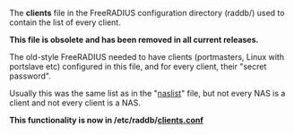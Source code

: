 The '''clients''' file in the FreeRADIUS configuration directory (raddb/) used to contain the list of every client.

'''This file is obsolete and has been removed in all current releases.'''

The old-style FreeRADIUS needed to have clients (portmasters, Linux with portslave etc) configured in this file, and for every client, their "secret password".

Usually this was the same list as in the "[[naslist]]" file, but not every NAS is a client and not every client is a NAS.

'''This functionality is now in /etc/raddb/[[clients.conf]]'''